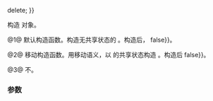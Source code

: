 {{cpp/thread/future/title|future}}
{{cpp/thread/future/navbar}}
{{dcl begin}}
{{dcl|num=1|since=c++11|
future() noexcept;
}}
{{dcl|num=2|since=c++11|
future( future&amp;&amp; other ) noexcept;
}}
{{dcl|num=3|since=c++11|
future( const future&amp; other ) {{=}} delete;
}}
{{dcl end}}

构造 {{tt|std::future}} 对象。

@1@ 默认构造函数。构造无共享状态的 {{tt|std::future}}。构造后，[[cpp/thread/future/valid|{{c|valid()}}]] {{c|{{==}} false}}。

@2@ 移动构造函数。用移动语义，以 {{tt|other}} 的共享状态构造 {{tt|std::future}}。构造后 {{c|other.valid() {{==}} false}}。

@3@ {{tt|std::future}} 不{{named req|CopyConstructible}}。

===参数===
{{par begin}}
{{par|other|从之获得共享状态的另一 {{tt|std::future}}}}
{{par end}}

{{langlinks|de|en|es|fr|it|ja|pt|ru}}